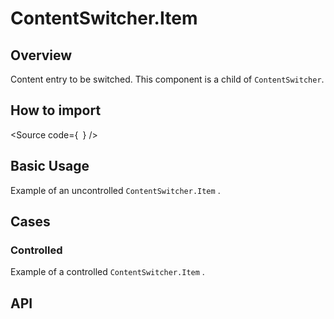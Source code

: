 

<Meta of={Stories} />

# ContentSwitcher.Item

## Overview

Content entry to be switched. This component is a child of `ContentSwitcher`.

## How to import

<Source
  code={`
`}
/>

## Basic Usage

Example of an uncontrolled `ContentSwitcher.Item` .

<Canvas of={Stories.Base} />

## Cases

### Controlled

Example of a controlled `ContentSwitcher.Item` .

<Canvas of={CaseStories.Controlled} />

## API

<ArgTypes of={Stories} />
